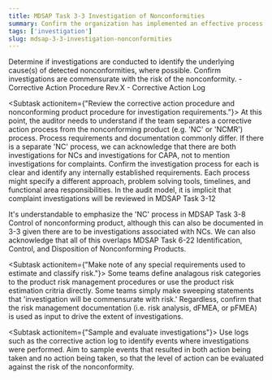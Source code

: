 ```yaml
---
title: MDSAP Task 3-3 Investigation of Nonconformities
summary: Confirm the organization has implemented an effective process for investigating nonconformities.
tags: ['investigation']
slug: mdsap-3-3-investigation-nonconformities
---
```


<RegLang>
Determine if investigations are conducted to identify the underlying cause(s) of detected nonconformities, where possible.
Confirm investigations are commensurate with the risk of the nonconformity.
</RegLang>
<QdocList docs={['Corrective action log', 'Corrective action procedure', 'Nonconforming product procedure']}/>

<ReportLang>
- Corrective Action Procedure Rev.X
- Corrective Action Log
</ReportLang>

<Subtask actionitem={"Review the corrective action procedure and nonconforming product procedure for investigation requirements."}>
At this point, the auditor needs to understand if the team separates a corrective action process from the nonconforming product (e.g. 'NC' or 'NCMR') process. Process requirements and documentation commonly differ. 
If there is a separate 'NC' process, we can acknowledge that there are both investigations for NCs and investigations for CAPA, not to mention investigations for complaints. Confirm the investigation process for each is clear and identify any internally established requirements.  Each process might specify a different approach, problem solving tools, timelines, and functional area responsibilities. In the audit model, it is implicit that complaint investigations will be reviewed in <QLink>MDSAP Task 3-12</QLink> 

It's understandable to emphasize the 'NC' process in <QLink>MDSAP Task 3-8 Control of nonconforming product</QLink>, although this can also be documented in 3-3 given there are to be investigations associated with NCs.
We can also acknowledge that all of this overlaps <QLink>MDSAP Task 6-22 Identification, Control, and Disposition of Nonconforming Products</QLink>. 

</Subtask>

<Subtask actionitem={"Make note of any special requirements used to estimate and classify risk."}>
Some teams define analagous risk categories to the product risk management procedures or use the product risk estimation critria directly. 
Some teams simply make sweeping statements that 'investigation will be commensurate with risk.'
Regardless, confirm that the risk management documentation (i.e. risk analysis, dFMEA, or pFMEA) is used as input to drive the extent of investigations. 
</Subtask>

<Subtask actionitem={"Sample and evaluate investigations"}>
Use logs such as the corrective action log to identify events where investigations were performed. Aim to sample events that resulted in both action being taken and no action being taken, so that the level of action can be evaluated against the risk of the nonconformity.
</Subtask>



